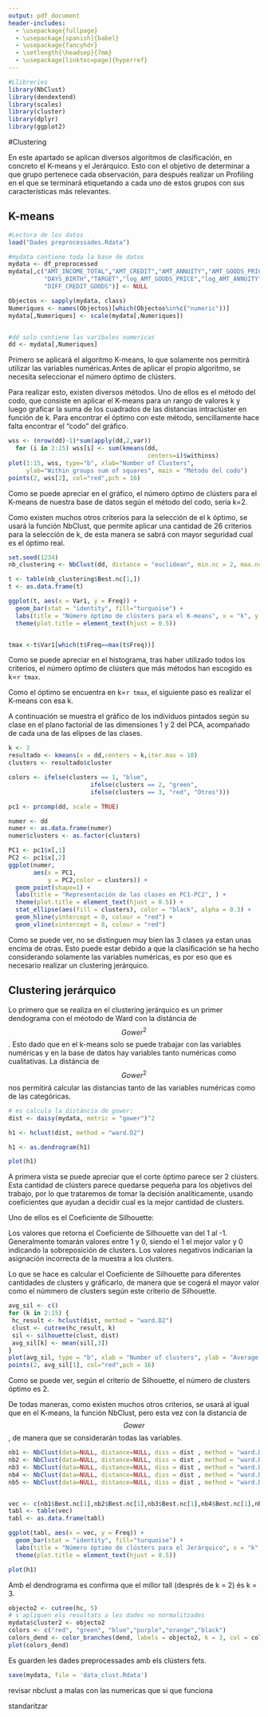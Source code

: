 ---
output: pdf_document
header-includes:
  - \usepackage{fullpage} 
  - \usepackage[spanish]{babel}
  - \usepackage{fancyhdr}
  - \setlength{\headsep}{7mm} 
  - \usepackage[linktoc=page]{hyperref}
---

```{=tex}
\setlength{\headheight}{13.6pt}
\setlength{\topmargin}{-10mm}

\rhead{Minería de Datos}
\lhead{Entrega D3}
```
\pagestyle{fancy}
```{=tex}
\cfoot{\thepage}
\setcounter{page}{5}
```

```{r, include=FALSE}
#Llibreries
library(NbClust)
library(dendextend)
library(scales)
library(cluster)
library(dplyr)
library(ggplot2)
```

#Clustering

En este apartado se aplican diversos algoritmos de clasificación, en concreto el K-means y el Jerárquico. Esto con el objetivo de determinar a que grupo pertenece cada observación, para después realizar un Profiling en el que se terminará etiquetando a cada uno de estos grupos con sus características más relevantes.

## K-means

```{r, include=FALSE}
#Lectura de los datos
load("Dades preprocessades.Rdata")

#mydata contiene toda la base de datos
mydata <- df_preprocessed
mydata[,c("AMT_INCOME_TOTAL","AMT_CREDIT","AMT_ANNUITY","AMT_GOODS_PRICE",
          "DAYS_BIRTH","TARGET","log_AMT_GOODS_PRICE","log_AMT_ANNUITY",
          "DIFF_CREDIT_GOODS")] <- NULL

Objectos <- sapply(mydata, class)
Numeriques <- names(Objectos)[which(Objectos%in%c("numeric"))]
mydata[,Numeriques] <- scale(mydata[,Numeriques])


#dd solo contiene las varibales numericas
dd <- mydata[,Numeriques]
```


Primero se aplicará el algoritmo K-means, lo que solamente nos permitirá utilizar las variables numéricas.Antes de aplicar el propio algoritmo, se necesita seleccionar el número óptimo de clústers. 

Para realizar esto, existen diversos métodos. Uno de ellos es el método del codo, que consiste en aplicar el K-means para un rango de valores k y luego graficar la suma de los cuadrados de las distancias intraclúster en función de k. Para encontrar el óptimo con este método, sencillamente hace falta encontrar el "codo" del gráfico.


```{r, warning=FALSE,echo=FALSE}
wss <- (nrow(dd)-1)*sum(apply(dd,2,var))
  for (i in 2:15) wss[i] <- sum(kmeans(dd,
                                       centers=i)$withinss)
plot(1:15, wss, type="b", xlab="Number of Clusters",
     ylab="Within groups sum of squares", main = "Método del codo")
points(2, wss[2], col="red",pch = 16)
```

Como se puede apreciar en el gráfico, el número óptimo de clústers para el K-means de nuestra base de datos según el método del codo, seria k=2.

Como existen muchos otros criterios para la selección de el k óptimo, se usará la función NbClust, que permite aplicar una cantidad de 26 criterios para la selección de k, de esta manera se sabrá con mayor seguridad cual es el óptimo real.



```{r,include=FALSE}
set.seed(1234)
nb_clustering <- NbClust(dd, distance = "euclidean", min.nc = 2, max.nc = 10, method = "kmeans", index = "all")
```

```{r,echo=FALSE}
t <- table(nb_clustering$Best.nc[1,])
t <- as.data.frame(t)

ggplot(t, aes(x = Var1, y = Freq)) +
  geom_bar(stat = "identity", fill="turquoise") +
  labs(title = "Número óptimo de clústers para el K-means", x = "k", y = "nº de métodos") +
  theme(plot.title = element_text(hjust = 0.5))


tmax <-t$Var1[which(t$Freq==max(t$Freq))]
```

Como se puede apreciar en el histograma, tras haber utilizado todos los criterios, el número óptimo de clústers que más métodos han escogido es k=`r tmax`.

Como el óptimo se encuentra en k=`r tmax`, el siguiente paso es realizar el K-means con esa k.

A continuación se muestra el gráfico de los individuos pintados según su clase en el plano factorial de las dimensiones 1 y 2 del PCA, acompañado de cada una de las elipses de las clases.

```{r}
k <- 3
resultado <- kmeans(x = dd,centers = k,iter.max = 10)
clusters <- resultado$cluster

colors <- ifelse(clusters == 1, "blue",
                       ifelse(clusters == 2, "green",
                       ifelse(clusters == 3, "red", "Otros")))

pc1 <- prcomp(dd, scale = TRUE)

numer <- dd
numer <- as.data.frame(numer)
numer$clusters <- as.factor(clusters)

PC1 <- pc1$x[,1]
PC2 <- pc1$x[,2]
ggplot(numer, 
       aes(x = PC1, 
           y = PC2,color = clusters)) +
  geom_point(shape=1) +
  labs(title = "Representación de las clases en PC1-PC2", ) +
  theme(plot.title = element_text(hjust = 0.5)) +
  stat_ellipse(aes(fill = clusters), color = "black", alpha = 0.3) +
  geom_hline(yintercept = 0, colour = "red") +
  geom_vline(xintercept = 0, colour = "red")

```

Como se puede ver, no se distinguen muy bien las 3 clases ya estan unas encima de otras. Esto puede estar debido a que la clasificación se ha hecho considerando solamente las variables numéricas, es por eso que es necesario realizar un clustering jerárquico.

## Clustering jerárquico

Lo primero que se realiza en el clustering jerárquico es un primer dendograma con el méotodo de Ward con la distáncia de $$Gower^2$$. Esto dado que en el k-means solo se puede trabajar con las variables numéricas y en la base de datos hay variables tanto numéricas como cualitativas. La distáncia de $$Gower^2$$ nos permitirá calcular las distancias tanto de las variables numéricas como de las categóricas.

```{r}
# es calcula la distància de gower:
dist <- daisy(mydata, metric = "gower")^2

h1 <- hclust(dist, method = "ward.D2")

h1 <- as.dendrogram(h1)

plot(h1)
```

A primera vista se puede apreciar que el corte óptimo parece ser 2 clústers. Esta cantidad de clústers parece quedarse pequeña para los objetivos del trabajo, por lo que trataremos de tomar la decisión analíticamente, usando coeficientes que ayudan a decidir cual es la mejor cantidad de clusters.

Uno de ellos es el Coeficiente de Silhouette:

Los valores que retorna el Coeficiente de Silhouette van del 1 al -1.
Generalmente tomarán valores entre 1 y 0, siendo el 1 el mejor valor y 0 indicando la sobreposición de clusters. Los valores negativos indicarian la asignación incorrecta de la muestra a los clusters.

Lo que se hace es calcular el Coeficiente de Silhouette para diferentes cantidades de clusters y gráficarlo, de manera que se cogerá el mayor valor como el númmero de clusters según este criterio de Silhouette.

```{r}
avg_sil <- c()
for (k in 2:15) {
 hc_result <- hclust(dist, method = "ward.D2")
 clust <- cutree(hc_result, k)
 sil <- silhouette(clust, dist)
 avg_sil[k] <- mean(sil[,3])
}
plot(avg_sil, type = "b", xlab = "Number of clusters", ylab = "Average silhouette width")
points(2, avg_sil[1], col="red",pch = 16)
```

Como se puede ver, según el criterio de Silhouette, el número de clusters óptimo es 2.

De todas maneras, como existen muchos otros criterios, se usará al igual que en el K-means, la función NbClust, pero esta vez con la distancia de $$Gower$$, de manera que se considerarán todas las variables.

```{r}
nb1 <- NbClust(data=NULL, distance=NULL, diss = dist , method = "ward.D2", index ="frey")
nb2 <- NbClust(data=NULL, distance=NULL, diss = dist , method = "ward.D2", index ="mcclain")
nb3 <- NbClust(data=NULL, distance=NULL, diss = dist , method = "ward.D2", index ="cindex")
nb4 <- NbClust(data=NULL, distance=NULL, diss = dist , method = "ward.D2", index ="silhouette")
nb5 <- NbClust(data=NULL, distance=NULL, diss = dist , method = "ward.D2", index ="dunn")


vec <- c(nb1$Best.nc[1],nb2$Best.nc[1],nb3$Best.nc[1],nb4$Best.nc[1],nb5$Best.nc[1])
tabl <- table(vec)
tabl <- as.data.frame(tabl)

ggplot(tabl, aes(x = vec, y = Freq)) +
  geom_bar(stat = "identity", fill="turquoise") +
  labs(title = "Número óptimo de clústers para el Jerárquico", x = "k", y = "nº de métodos") +
  theme(plot.title = element_text(hjust = 0.5))
```


```{r}
plot(h1)
```

Amb el dendrograma es confirma que el millor tall (després de k = 2) és k = 3.

```{r}
objecto2 <- cutree(hc, 5)
# s'apliquen els resultats a les dades no normalitzades
mydata$cluster2 <- objecto2
colors <- c("red", "green", "blue","purple","orange","black")
colors_dend <- color_branches(dend, labels = objecto2, k = 3, col = colors)
plot(colors_dend)
```
Es guarden les dades preprocessades amb els clústers fets.

```{r}
save(mydata, file = 'data_clust.Rdata')
```



revisar nbclust
a malas con las numericas que si que funciona

standaritzar